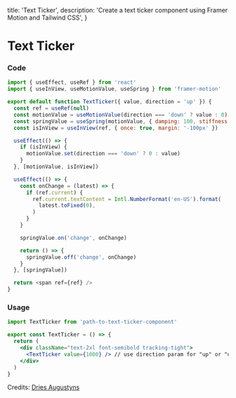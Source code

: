 
  title: 'Text Ticker',
  description:
    'Create a text ticker component using Framer Motion and Tailwind CSS',
}

# Text Ticker

<div className="my-4"></div>

<Preview>
  <TextTicker />
</Preview>

### Code

<CodeGroup title="TextTicker.jsx">

```js {{ title: 'React' }}
import { useEffect, useRef } from 'react'
import { useInView, useMotionValue, useSpring } from 'framer-motion'

export default function TextTicker({ value, direction = 'up' }) {
  const ref = useRef(null)
  const motionValue = useMotionValue(direction === 'down' ? value : 0)
  const springValue = useSpring(motionValue, { damping: 100, stiffness: 100 })
  const isInView = useInView(ref, { once: true, margin: '-100px' })

  useEffect(() => {
    if (isInView) {
      motionValue.set(direction === 'down' ? 0 : value)
    }
  }, [motionValue, isInView])

  useEffect(() => {
    const onChange = (latest) => {
      if (ref.current) {
        ref.current.textContent = Intl.NumberFormat('en-US').format(
          latest.toFixed(0),
        )
      }
    }

    springValue.on('change', onChange)

    return () => {
      springValue.off('change', onChange)
    }
  }, [springValue])

  return <span ref={ref} />
}
```

</CodeGroup>

### Usage

<CodeGroup title="page.jsx">

```jsx
import TextTicker from 'path-to-text-ticker-component'

export const TextTicker = () => {
  return (
    <div className="text-2xl font-semibold tracking-tight">
      <TextTicker value={1000} /> // use direction param for "up" or "down"
    </div>
  )
}
```

</CodeGroup>

Credits: [Dries Augustyns](https://counter.driaug.com/)
